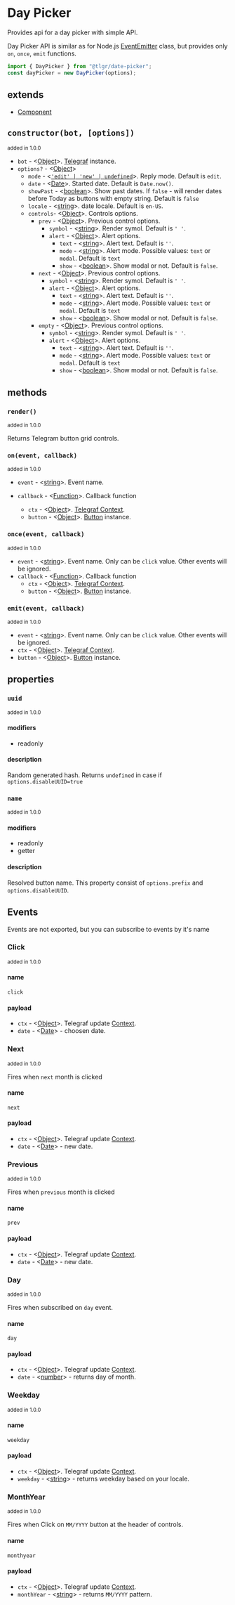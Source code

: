 # Day Picker

Provides api for a day picker with simple API.

Day Picker API is similar as for Node.js [EventEmitter](https://nodejs.org/dist/latest-v16.x/docs/api/events.html#class-eventemitter) class, but provides only `on`, `once`, `emit` functions.

```jsx
import { DayPicker } from "@tlgr/date-picker";
const dayPicker = new DayPicker(options);
```

## extends

- [Component](./component)

## `constructor(bot, [options])`

<small> added in 1.0.0 </small>

- `bot` - <[Object][object]>. [Telegraf](https://telegraf.js.org/classes/Telegraf.html) instance.
- `options?` - <[Object][object]>
  - `mode` - <[`'edit' | 'new' | undefined`][string]>. Reply mode. Default is `edit`.
  - `date` - <[Date][date]>. Started date. Default is `Date.now()`.
  - `showPast` - <[boolean][boolean]>. Show past dates. If `false` - will render dates before Today as buttons with empty string. Default is `false`
  - `locale` - <[string][string]>. date locale. Default is `en-US`.
  - `controls`- <[Object][object]>. Controls options.
    - `prev` - <[Object][object]>. Previous control options.
      - `symbol` - <[string][string]>. Render symol. Default is `' '`.
      - `alert` - <[Object][object]>. Alert options.
        - `text` - <[string][string]>. Alert text. Default is `''`.
        - `mode` - <[string][string]>. Alert mode. Possible values: `text` or `modal`. Default is `text`
        - `show` - <[boolean][boolean]>. Show modal or not. Default is `false`.
    - `next` - <[Object][object]>. Previous control options.
      - `symbol` - <[string][string]>. Render symol. Default is `' '`.
      - `alert` - <[Object][object]>. Alert options.
        - `text` - <[string][string]>. Alert text. Default is `''`.
        - `mode` - <[string][string]>. Alert mode. Possible values: `text` or `modal`. Default is `text`
        - `show` - <[boolean][boolean]>. Show modal or not. Default is `false`.
    - `empty` - <[Object][object]>. Previous control options.
      - `symbol` - <[string][string]>. Render symol. Default is `' '`.
      - `alert` - <[Object][object]>. Alert options.
        - `text` - <[string][string]>. Alert text. Default is `''`.
        - `mode` - <[string][string]>. Alert mode. Possible values: `text` or `modal`. Default is `text`
        - `show` - <[boolean][boolean]>. Show modal or not. Default is `false`.

## methods

### `render()`

<small> added in 1.0.0 </small>

Returns Telegram button grid controls.

### `on(event, callback)`

<small> added in 1.0.0 </small>

- `event` - <[string][string]>. Event name.
- `callback` - <[Function][function]>. Callback function

  - `ctx` - <[Object][object]>. [Telegraf Context](https://telegraf.js.org/classes/Context.html#addStickerToSet).
  - `button` - <[Object][object]>. [Button](/docs/api/button) instance.

### `once(event, callback)`

<small>added in 1.0.0</small>

- `event` - <[string][string]>. Event name. Only can be `click` value. Other events will be ignored.
- `callback` - <[Function][function]>. Callback function
  - `ctx` - <[Object][object]>. [Telegraf Context](https://telegraf.js.org/classes/Context.html#addStickerToSet).
  - `button` - <[Object][object]>. [Button](/docs/api/button) instance.

### `emit(event, callback)`

<small>added in 1.0.0</small>

- `event` - <[string][string]>. Event name. Only can be `click` value. Other events will be ignored.
- `ctx` - <[Object][object]>. [Telegraf Context](https://telegraf.js.org/classes/Context.html#addStickerToSet).
- `button` - <[Object][object]>. [Button](/docs/api/button) instance.

## properties

### `uuid`

<small>added in 1.0.0</small>

#### modifiers

- readonly

#### description

Random generated hash. Returns `undefined` in case if `options.disableUUID=true`

### `name`

<small>added in 1.0.0</small>

#### modifiers

- readonly
- getter

#### description

Resolved button name. This property consist of `options.prefix` and `options.disableUUID`.

## Events

Events are not exported, but you can subscribe to events by it's name

### Click

<small>added in 1.0.0</small>

#### name

`click`

#### payload

- `ctx` - <[Object][object]>. Telegraf update [Context](https://telegraf.js.org/classes/Context.html#addStickerToSet).
- `date` - <[Date][date]> - choosen date.

### Next

<small>added in 1.0.0</small>

Fires when `next` month is clicked

#### name

`next`

#### payload

- `ctx` - <[Object][object]>. Telegraf update [Context](https://telegraf.js.org/classes/Context.html#addStickerToSet).
- `date` - <[Date][date]> - new date.

### Previous

<small>added in 1.0.0</small>

Fires when `previous` month is clicked

#### name

`prev`

#### payload

- `ctx` - <[Object][object]>. Telegraf update [Context](https://telegraf.js.org/classes/Context.html#addStickerToSet).
- `date` - <[Date][date]> - new date.

### Day

<small>added in 1.0.0</small>

Fires when subscribed on `day` event.

#### name

`day`

#### payload

- `ctx` - <[Object][object]>. Telegraf update [Context](https://telegraf.js.org/classes/Context.html#addStickerToSet).
- `date` - <[number][number]> - returns day of month.

### Weekday

<small>added in 1.0.0</small>

#### name

`weekday`

#### payload

- `ctx` - <[Object][object]>. Telegraf update [Context](https://telegraf.js.org/classes/Context.html#addStickerToSet).
- `weekday` - <[string][string]> - returns weekday based on your locale.

### MonthYear

<small>added in 1.0.0</small>

Fires when Click on `MM/YYYY` button at the header of controls.

#### name

`monthyear`

#### payload

- `ctx` - <[Object][object]>. Telegraf update [Context](https://telegraf.js.org/classes/Context.html#addStickerToSet).
- `monthYear` - <[string][string]> - returns `MM/YYYY` pattern.

[object]: https://developer.mozilla.org/en-US/docs/Web/JavaScript/Reference/Global_Objects/Object
[date]: https://developer.mozilla.org/en-US/docs/Web/JavaScript/Reference/Global_Objects/Date
[function]: https://developer.mozilla.org/en-US/docs/Web/JavaScript/Reference/Functions
[string]: https://developer.mozilla.org/en-US/docs/Web/JavaScript/Data_structures#String_type
[boolean]: https://developer.mozilla.org/en-US/docs/Web/JavaScript/Data_structures#boolean_type
[number]: https://developer.mozilla.org/en-US/docs/Web/JavaScript/Data_structures#numeric_types
[symbol]: https://developer.mozilla.org/en-US/docs/Web/JavaScript/Data_structures#symbol_type
